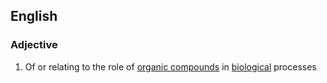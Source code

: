 ==English==

===Adjective===
{{en-adj}}

# {{label|en|biochemistry}} Of or relating to the role of [[organic compound]]s in [[biological]] processes